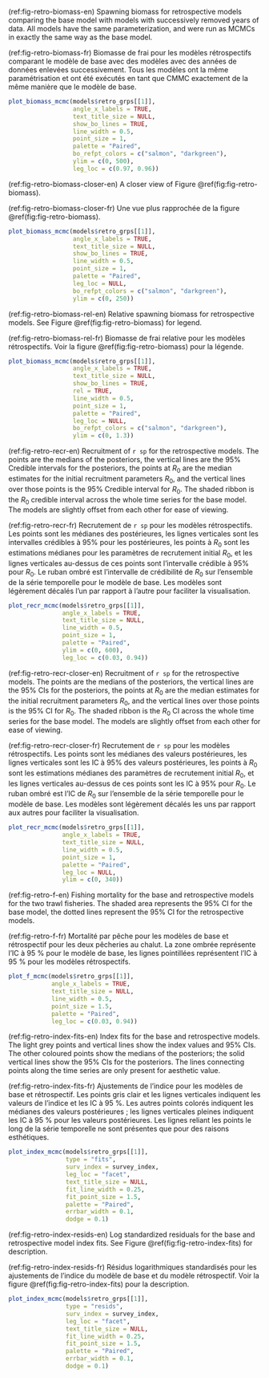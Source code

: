 
(ref:fig-retro-biomass-en) Spawning biomass for retrospective models comparing the base model with models with successively removed years of data. All models have the same parameterization, and were run as MCMCs in exactly the same way as the base model.

(ref:fig-retro-biomass-fr) Biomasse de frai pour les modèles rétrospectifs comparant le modèle de base avec des modèles avec des années de données enlevées successivement. Tous les modèles ont la même paramétrisation et ont été exécutés en tant que CMMC exactement de la même manière que le modèle de base.

```r
plot_biomass_mcmc(models$retro_grps[[1]],
                  angle_x_labels = TRUE,
                  text_title_size = NULL,
                  show_bo_lines = TRUE,
                  line_width = 0.5,
                  point_size = 1,
                  palette = "Paired",
                  bo_refpt_colors = c("salmon", "darkgreen"),
                  ylim = c(0, 500),
                  leg_loc = c(0.97, 0.96))

```

(ref:fig-retro-biomass-closer-en) A closer view of Figure \@ref(fig:fig-retro-biomass).

(ref:fig-retro-biomass-closer-fr) Une vue plus rapprochée de la figure \@ref(fig:fig-retro-biomass).

```r
plot_biomass_mcmc(models$retro_grps[[1]],
                  angle_x_labels = TRUE,
                  text_title_size = NULL,
                  show_bo_lines = TRUE,
                  line_width = 0.5,
                  point_size = 1,
                  palette = "Paired",
                  leg_loc = NULL,
                  bo_refpt_colors = c("salmon", "darkgreen"),
                  ylim = c(0, 250))

```

(ref:fig-retro-biomass-rel-en) Relative spawning biomass for retrospective models. See Figure \@ref(fig:fig-retro-biomass) for legend.

(ref:fig-retro-biomass-rel-fr) Biomasse de frai relative pour les modèles rétrospectifs. Voir la figure \@ref(fig:fig-retro-biomass) pour la légende.

```r
plot_biomass_mcmc(models$retro_grps[[1]],
                  angle_x_labels = TRUE,
                  text_title_size = NULL,
                  show_bo_lines = TRUE,
                  rel = TRUE,
                  line_width = 0.5,
                  point_size = 1,
                  palette = "Paired",
                  leg_loc = NULL,
                  bo_refpt_colors = c("salmon", "darkgreen"),
                  ylim = c(0, 1.3))

```

(ref:fig-retro-recr-en) Recruitment of `r sp` for the retrospective models. The points are the medians of the posteriors, the vertical lines are the 95% Credible intervals for the posteriors, the points at $R_0$ are the median estimates for the initial recruitment parameters $R_0$, and the vertical lines over those points is the 95% Credible interval for $R_0$. The shaded ribbon is the $R_0$ credible interval across the whole time series for the base model. The models are slightly offset from each other for ease of viewing.

(ref:fig-retro-recr-fr) Recrutement de `r sp` pour les modèles rétrospectifs. Les points sont les médianes des postérieures, les lignes verticales sont les intervalles crédibles à 95% pour les postérieures, les points à $R_0$ sont les estimations médianes pour les paramètres de recrutement initial $R_0$, et les lignes verticales au-dessus de ces points sont l'intervalle crédible à 95% pour $R_0$. Le ruban ombré est l'intervalle de crédibilité de $R_0$ sur l'ensemble de la série temporelle pour le modèle de base. Les modèles sont légèrement décalés l'un par rapport à l'autre pour faciliter la visualisation.


```r
plot_recr_mcmc(models$retro_grps[[1]],
               angle_x_labels = TRUE,
               text_title_size = NULL,
               line_width = 0.5,
               point_size = 1,
               palette = "Paired",
               ylim = c(0, 600),
               leg_loc = c(0.03, 0.94))
```

(ref:fig-retro-recr-closer-en) Recruitment of `r sp` for the retrospective models. The points are the medians of the posteriors, the vertical lines are the 95% CIs for the posteriors, the points at $R_0$ are the median estimates for the initial recruitment parameters $R_0$, and the vertical lines over those points is the 95% CI for $R_0$. The shaded ribbon is the $R_0$ CI across the whole time series for the base model. The models are slightly offset from each other for ease of viewing.

(ref:fig-retro-recr-closer-fr) Recrutement de `r sp` pour les modèles rétrospectifs. Les points sont les médianes des valeurs postérieures, les lignes verticales sont les IC à 95% des valeurs postérieures, les points à $R_0$ sont les estimations médianes des paramètres de recrutement initial $R_0$, et les lignes verticales au-dessus de ces points sont les IC à 95% pour $R_0$. Le ruban ombré est l'IC de $R_0$ sur l'ensemble de la série temporelle pour le modèle de base. Les modèles sont légèrement décalés les uns par rapport aux autres pour faciliter la visualisation.


```r
plot_recr_mcmc(models$retro_grps[[1]],
               angle_x_labels = TRUE,
               text_title_size = NULL,
               line_width = 0.5,
               point_size = 1,
               palette = "Paired",
               leg_loc = NULL,
               ylim = c(0, 340))
```

(ref:fig-retro-f-en) Fishing mortality for the base and retrospective models for the two trawl fisheries. The shaded area represents the 95% CI for the base model, the dotted lines represent the 95% CI for the retrospective models.

(ref:fig-retro-f-fr) Mortalité par pêche pour les modèles de base et rétrospectif pour les deux pêcheries au chalut. La zone ombrée représente l'IC à 95 % pour le modèle de base, les lignes pointillées représentent l'IC à 95 % pour les modèles rétrospectifs.


```r
plot_f_mcmc(models$retro_grps[[1]],
            angle_x_labels = TRUE,
            text_title_size = NULL,
            line_width = 0.5,
            point_size = 1.5,
            palette = "Paired",
            leg_loc = c(0.03, 0.94))
```

(ref:fig-retro-index-fits-en) Index fits for the base and retrospective models. The light grey points and vertical lines show the index values and 95% CIs. The other coloured points show the medians of the posteriors; the solid vertical lines show the 95% CIs for the posteriors. The lines connecting points along the time series are only present for aesthetic value.

(ref:fig-retro-index-fits-fr) Ajustements de l'indice pour les modèles de base et rétrospectif. Les points gris clair et les lignes verticales indiquent les valeurs de l'indice et les IC à 95 %. Les autres points colorés indiquent les médianes des valeurs postérieures ; les lignes verticales pleines indiquent les IC à 95 % pour les valeurs postérieures. Les lignes reliant les points le long de la série temporelle ne sont présentes que pour des raisons esthétiques.


```r
plot_index_mcmc(models$retro_grps[[1]],
                type = "fits",
                surv_index = survey_index,
                leg_loc = "facet",
                text_title_size = NULL,
                fit_line_width = 0.25,
                fit_point_size = 1.5,
                palette = "Paired",
                errbar_width = 0.1,
                dodge = 0.1)
```

(ref:fig-retro-index-resids-en) Log standardized residuals for the base and retrospective model index fits. See Figure \@ref(fig:fig-retro-index-fits) for description.

(ref:fig-retro-index-resids-fr) Résidus logarithmiques standardisés pour les ajustements de l'indice du modèle de base et du modèle rétrospectif. Voir la figure \@ref(fig:fig-retro-index-fits) pour la description.

```r
plot_index_mcmc(models$retro_grps[[1]],
                type = "resids",
                surv_index = survey_index,
                leg_loc = "facet",
                text_title_size = NULL,
                fit_line_width = 0.25,
                fit_point_size = 1.5,
                palette = "Paired",
                errbar_width = 0.1,
                dodge = 0.1)
```
